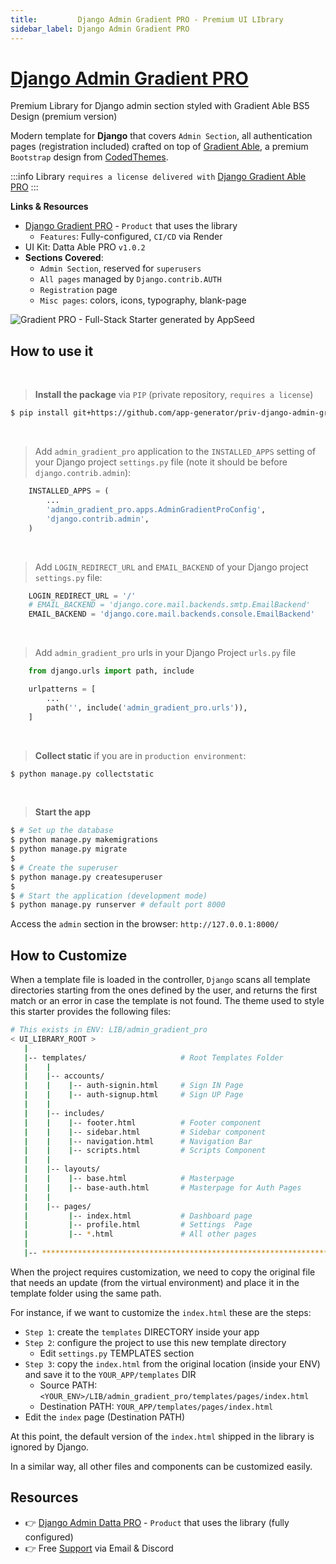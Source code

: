 ```yaml
---
title:         Django Admin Gradient PRO - Premium UI LIbrary
sidebar_label: Django Admin Gradient PRO
---
```


# [Django Admin Gradient PRO](https://appseed.us/product/gradient-able-pro/django/)

<SubHeading>Premium Library for Django admin section styled with Gradient Able BS5 Design (premium version)</SubHeading>

Modern template for **Django** that covers `Admin Section`, all authentication pages (registration included) crafted on top of [Gradient Able](https://appseed.us/product/gradient-able-pro/django/), 
a premium `Bootstrap` design from [CodedThemes](https://codedthemes.com/?ref=appseed).

:::info Library ` requires a license delivered with ` [Django Gradient Able PRO](https://appseed.us/product/gradient-able-pro/django/)
:::


**Links & Resources**

- [Django Gradient PRO](/products/django-dashboards/gradient-able-pro/) - `Product` that uses the library
  - `Features`: Fully-configured, `CI/CD` via Render
- UI Kit: Datta Able PRO `v1.0.2` 
- **Sections Covered**: 
  - `Admin Section`, reserved for `superusers`
  - `All pages` managed by `Django.contrib.AUTH`
  - `Registration` page
  - `Misc pages`: colors, icons, typography, blank-page 
  
![Gradient PRO - Full-Stack Starter generated by AppSeed](https://user-images.githubusercontent.com/51070104/216759901-7b3a6c50-b224-4ae2-922c-3cb4648a5802.png)


## How to use it

<br />

> **Install the package** via `PIP` (private repository, `requires a license`)

```bash
$ pip install git+https://github.com/app-generator/priv-django-admin-gradient-pro.git
```

<br />

> Add `admin_gradient_pro` application to the `INSTALLED_APPS` setting of your Django project `settings.py` file (note it should be before `django.contrib.admin`):

```python
    INSTALLED_APPS = (
        ...
        'admin_gradient_pro.apps.AdminGradientProConfig',
        'django.contrib.admin',
    )
```

<br />

> Add `LOGIN_REDIRECT_URL` and `EMAIL_BACKEND` of your Django project `settings.py` file:

```python
    LOGIN_REDIRECT_URL = '/'
    # EMAIL_BACKEND = 'django.core.mail.backends.smtp.EmailBackend'
    EMAIL_BACKEND = 'django.core.mail.backends.console.EmailBackend'
```

<br />

> Add `admin_gradient_pro` urls in your Django Project `urls.py` file

```python
    from django.urls import path, include

    urlpatterns = [
        ...
        path('', include('admin_gradient_pro.urls')),
    ]
```

<br />

> **Collect static** if you are in `production environment`:

```bash
$ python manage.py collectstatic
```

<br />

> **Start the app**

```bash
$ # Set up the database
$ python manage.py makemigrations
$ python manage.py migrate
$
$ # Create the superuser
$ python manage.py createsuperuser
$
$ # Start the application (development mode)
$ python manage.py runserver # default port 8000
```

Access the `admin` section in the browser: `http://127.0.0.1:8000/`


## How to Customize 

When a template file is loaded in the controller, `Django` scans all template directories starting from the ones defined by the user, and returns the first match or an error in case the template is not found. 
The  theme used to style this starter provides the following files: 

```bash
# This exists in ENV: LIB/admin_gradient_pro
< UI_LIBRARY_ROOT >                      
   |
   |-- templates/                     # Root Templates Folder 
   |    |          
   |    |-- accounts/       
   |    |    |-- auth-signin.html     # Sign IN Page
   |    |    |-- auth-signup.html     # Sign UP Page
   |    |
   |    |-- includes/       
   |    |    |-- footer.html          # Footer component
   |    |    |-- sidebar.html         # Sidebar component
   |    |    |-- navigation.html      # Navigation Bar
   |    |    |-- scripts.html         # Scripts Component
   |    |
   |    |-- layouts/       
   |    |    |-- base.html            # Masterpage
   |    |    |-- base-auth.html       # Masterpage for Auth Pages
   |    |
   |    |-- pages/       
   |         |-- index.html           # Dashboard page
   |         |-- profile.html         # Settings  Page
   |         |-- *.html               # All other pages
   |    
   |-- ************************************************************************
```

When the project requires customization, we need to copy the original file that needs an update (from the virtual environment) and place it in the template folder using the same path. 

For instance, if we want to customize the `index.html` these are the steps:

- `Step 1`: create the `templates` DIRECTORY inside your app 
- `Step 2`: configure the project to use this new template directory
  - Edit `settings.py` TEMPLATES section 
- `Step 3`: copy the `index.html` from the original location (inside your ENV) and save it to the `YOUR_APP/templates` DIR
  - Source PATH: `<YOUR_ENV>/LIB/admin_gradient_pro/templates/pages/index.html`
  - Destination PATH: `YOUR_APP/templates/pages/index.html`
- Edit the `index` page (Destination PATH)    

At this point, the default version of the `index.html` shipped in the library is ignored by Django.

In a similar way, all other files and components can be customized easily.

## Resources

- 👉 [Django Admin Datta PRO](https://appseed.us/product/datta-able-pro/django/) - `Product` that uses the library (fully configured)
- 👉 Free [Support](https://appseed.us/support/) via Email & Discord
